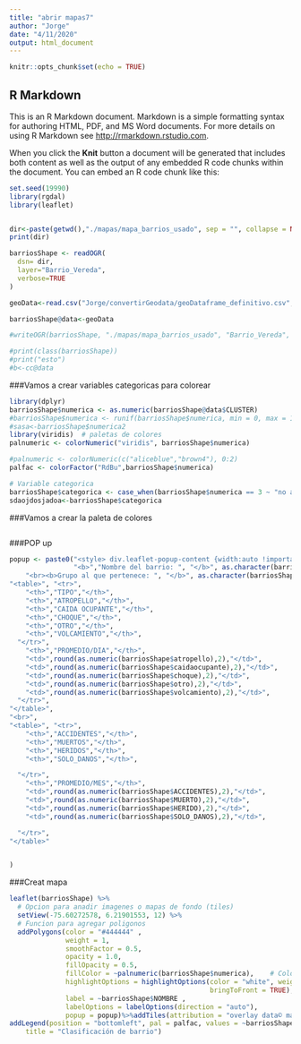 ```yaml
---
title: "abrir mapas7"
author: "Jorge"
date: "4/11/2020"
output: html_document
---
```


```r
knitr::opts_chunk$set(echo = TRUE)
```

## R Markdown

This is an R Markdown document. Markdown is a simple formatting syntax for authoring HTML, PDF, and MS Word documents. For more details on using R Markdown see <http://rmarkdown.rstudio.com>.

When you click the **Knit** button a document will be generated that includes both content as well as the output of any embedded R code chunks within the document. You can embed an R code chunk like this:






```r
set.seed(19990)
library(rgdal)
library(leaflet)


dir<-paste(getwd(),"./mapas/mapa_barrios_usado", sep = "", collapse = NULL)
print(dir)

barriosShape <- readOGR( 
  dsn= dir,
  layer="Barrio_Vereda",
  verbose=TRUE
)

geoData<-read.csv("Jorge/convertirGeodata/geoDataframe_definitivo.csv",sep =';')

barriosShape@data<-geoData

#writeOGR(barriosShape, "./mapas/mapa_barrios_usado", "Barrio_Vereda", driver="ESRI Shapefile") #also you were missing the driver argument

#print(class(barriosShape))
#print("esto")
#b<-cc@data


```



###Vamos a crear variables categoricas para colorear
```r
library(dplyr)
barriosShape$numerica <- as.numeric(barriosShape@data$CLUSTER)
#barriosShape$numerica <- runif(barriosShape$numerica, min = 0, max = 1)
#sasa<-barriosShape$numerica2
library(viridis)  # paletas de colores
palnumeric <- colorNumeric("viridis", barriosShape$numerica)

#palnumeric <- colorNumeric(c("aliceblue","brown4"), 0:2)
palfac <- colorFactor("RdBu",barriosShape$numerica)

# Variable categorica
barriosShape$categorica <- case_when(barriosShape$numerica == 3 ~ "no agrupado", barriosShape$numerica == 1 ~ "peligro bajo", barriosShape$numerica == 0 ~ "peligro medio", barriosShape$numerica == 2 ~ "peligro alto")
sdaojdosjadoa<-barriosShape$categorica
```

###Vamos a crear la paleta de colores

```r

```
###POP up
```r
popup <- paste0("<style> div.leaflet-popup-content {width:auto !important;}</style>",
                "<b>","Nombre del barrio: ", "</b>", as.character(barriosShape$NOMBRE), 
    "<br><b>Grupo al que pertenece: ", "</b>", as.character(barriosShape$categorica), "<br>",
"<table>", "<tr>",
    "<th>","TIPO","</th>",
    "<th>","ATROPELLO","</th>",
    "<th>","CAIDA OCUPANTE","</th>",
    "<th>","CHOQUE","</th>",
    "<th>","OTRO","</th>",
    "<th>","VOLCAMIENTO","</th>",
  "</tr>",
    "<th>","PROMEDIO/DIA","</th>",
    "<td>",round(as.numeric(barriosShape$atropello),2),"</td>",
    "<td>",round(as.numeric(barriosShape$caidaocupante),2),"</td>",
    "<td>",round(as.numeric(barriosShape$choque),2),"</td>",
    "<td>",round(as.numeric(barriosShape$otro),2),"</td>",
    "<td>",round(as.numeric(barriosShape$volcamiento),2),"</td>",
  "</tr>",
"</table>",
"<br>",
"<table>", "<tr>",
    "<th>","ACCIDENTES","</th>",
    "<th>","MUERTOS","</th>",
    "<th>","HERIDOS","</th>",
    "<th>","SOLO_DANOS","</th>",

  "</tr>",
    "<th>","PROMEDIO/MES","</th>",
    "<td>",round(as.numeric(barriosShape$ACCIDENTES),2),"</td>",
    "<td>",round(as.numeric(barriosShape$MUERTO),2),"</td>",
    "<td>",round(as.numeric(barriosShape$HERIDO),2),"</td>",
    "<td>",round(as.numeric(barriosShape$SOLO_DANOS),2),"</td>",

  "</tr>",
"</table>"


)
```
###Creat mapa

```r



leaflet(barriosShape) %>%
  # Opcion para anadir imagenes o mapas de fondo (tiles)
  setView(-75.60272578, 6.21901553, 12) %>%
  # Funcion para agregar poligonos
  addPolygons(color = "#444444" ,
              weight = 1, 
              smoothFactor = 0.5,
              opacity = 1.0,
              fillOpacity = 0.5,
              fillColor = ~palnumeric(barriosShape$numerica),    # Color de llenado
              highlightOptions = highlightOptions(color = "white", weight = 2,
                                                  bringToFront = TRUE), #highlight cuando pasas el cursor
              label = ~barriosShape$NOMBRE ,                                  # etiqueta cuando pasas el cursor
              labelOptions = labelOptions(direction = "auto"),
              popup = popup)%>%addTiles(attribution = "overlay data© mapsnigeriainitiative 2016")%>% 
addLegend(position = "bottomleft", pal = palfac, values = ~barriosShape$categorica, 
    title = "Clasificación de barrio")

```